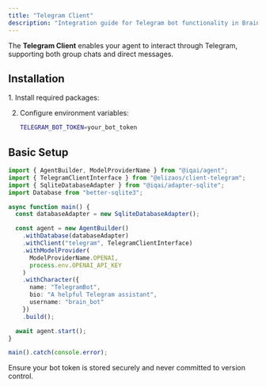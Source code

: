 ```yaml
---
title: "Telegram Client"
description: "Integration guide for Telegram bot functionality in Brain Framework"
---
```



The **Telegram Client** enables your agent to interact through Telegram, supporting both group chats and direct messages.

## Installation

<Steps>
1. Install required packages:
   <PackageManagers pkg="@elizaos/client-telegram@0.1.9 @elizaos/core@0.1.9" />

2. Configure environment variables:
   ```bash
   TELEGRAM_BOT_TOKEN=your_bot_token
   ```
</Steps>

## Basic Setup

```typescript
import { AgentBuilder, ModelProviderName } from "@iqai/agent";
import { TelegramClientInterface } from "@elizaos/client-telegram";
import { SqliteDatabaseAdapter } from "@iqai/adapter-sqlite";
import Database from "better-sqlite3";

async function main() {
  const databaseAdapter = new SqliteDatabaseAdapter();

  const agent = new AgentBuilder()
    .withDatabase(databaseAdapter)
    .withClient("telegram", TelegramClientInterface)
    .withModelProvider(
      ModelProviderName.OPENAI,
      process.env.OPENAI_API_KEY
    )
    .withCharacter({
      name: "TelegramBot",
      bio: "A helpful Telegram assistant",
      username: "brain_bot"
    })
    .build();

  await agent.start();
}

main().catch(console.error);
```

<Aside type="caution">
Ensure your bot token is stored securely and never committed to version control.
</Aside>